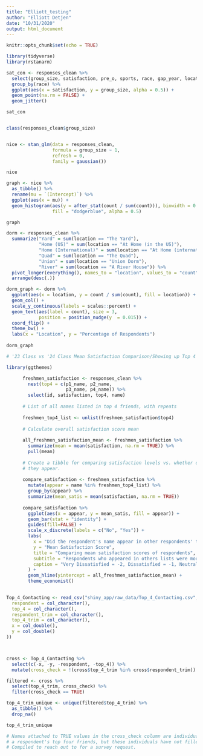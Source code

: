 ```yaml
---
title: "Elliott_testing"
author: "Elliott Detjen"
date: "10/31/2020"
output: html_document
---
```


```r
knitr::opts_chunk$set(echo = TRUE)

library(tidyverse)
library(rstanarm)

sat_con <- responses_clean %>%
  select(group_size, satisfaction, pre_o, sports, race, gap_year, location) %>%
  group_by(race) %>%
  ggplot(aes(x = satisfaction, y = group_size, alpha = 0.5)) +
  geom_point(na.rm = FALSE) +
  geom_jitter() 

sat_con


class(responses_clean$group_size)


nice <- stan_glm(data = responses_clean,
                 formula = group_size ~ 1,
                 refresh = 0,
                 family = gaussian())

nice

graph <- nice %>%
  as_tibble() %>%
  rename(mu = `(Intercept)`) %>%
  ggplot(aes(x = mu)) +
  geom_histogram(aes(y = after_stat(count / sum(count))), binwidth = 0.1,
                 fill = "dodgerblue", alpha = 0.5)

graph

```

```r
    
dorm <- responses_clean %>%
  summarize("Yard" = sum(location == "The Yard"),
            "Home (US)" = sum(location == "At Home (in the US)"),
            "Home (International)" = sum(location == "At Home (international student)"),
            "Quad" = sum(location == "The Quad"),
            "Union" = sum(location == "Union Dorm"),
            "River" = sum(location == "A River House")) %>%
  pivot_longer(everything(), names_to = "location", values_to = "count") %>%
  arrange(desc(.))

dorm_graph <- dorm %>%
  ggplot(aes(x = location, y = count / sum(count), fill = location)) +
  geom_col() +
  scale_y_continuous(labels = scales::percent) +
  geom_text(aes(label = count), size = 3, 
            position = position_nudge(y  = 0.015)) +
  coord_flip() +
  theme_bw() +
  labs(x = "Location", y = "Percentage of Respondents")
  
dorm_graph

```

```r

# '23 Class vs '24 Class Mean Satisfaction Comparison/Showing up Top 4

library(ggthemes)

      freshmen_satisfaction <- responses_clean %>%
        nest(top4 = c(p1_name, p2_name,
                      p3_name, p4_name)) %>%
        select(id, satisfaction, top4, name)
      
      # List of all names listed in top 4 friends, with repeats
      
      freshmen_top4_list <- unlist(freshmen_satisfaction$top4)
      
      # Calculate overall satisfaction score mean
      
      all_freshmen_satisfaction_mean <- freshmen_satisfaction %>%
        summarize(mean = mean(satisfaction, na.rm = TRUE)) %>%
        pull(mean)
      
      # Create a tibble for comparing satisfaction levels vs. whether or not
      # they appear.
      
      compare_satisfaction <- freshmen_satisfaction %>%
        mutate(appear = name %in% freshmen_top4_list) %>%
        group_by(appear) %>%
        summarize(mean_satis = mean(satisfaction, na.rm = TRUE))
      
      compare_satisfaction %>%
        ggplot(aes(x = appear, y = mean_satis, fill = appear)) +
        geom_bar(stat = "identity") + 
        guides(fill=FALSE) +
        scale_x_discrete(labels = c("No", "Yes")) +
        labs(
          x = "Did the respondent's name appear in other respondents' top 4 friends lists?",
          y = "Mean Satisfaction Score",
          title = "Comparing mean satisfaction scores of respondents",
          subtitle = "Respondents who appeared in others lists were more satisfied",
          caption = "Very Dissatisfied = -2, Dissatisfied = -1, Neutral = 0, Satisfied = 1, Very Satisfied = 2"
        ) +
        geom_hline(yintercept = all_freshmen_satisfaction_mean) +
        theme_economist()
      
```

```r

Top_4_Contacting <- read_csv("shiny_app/raw_data/Top_4_Contacting.csv", col_types = cols(
  respondent = col_character(),
  top_4 = col_character(),
  respondent_trim = col_character(),
  top_4_trim = col_character(),
  x = col_double(),
  y = col_double()
))



cross <- Top_4_Contacting %>%
  select(c(-x, -y, -respondent, -top_4)) %>%
  mutate(cross_check = !(cross$top_4_trim %in% cross$respondent_trim))

filtered <- cross %>%
  select(top_4_trim, cross_check) %>%
  filter(cross_check == TRUE)

top_4_trim_unique <- unique(filtered$top_4_trim) %>%
  as_tibble() %>%
  drop_na()

top_4_trim_unique 

# Names attached to TRUE values in the cross_check column are individuals mentioned in
# a respondent's top four friends, but these individuals have not filled out the survey.
# Compiled to reach out to for a survey request. 

```
